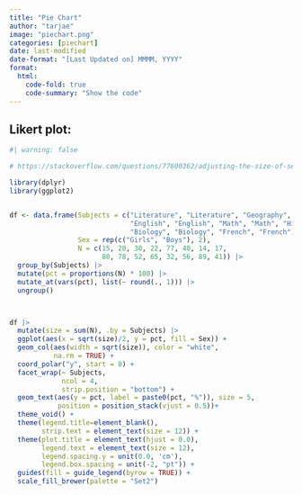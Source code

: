 ```yaml
---
title: "Pie Chart"
author: "tarjae"
image: "piechart.png"
categories: [piechart]
date: last-modified
date-format: "[Last Updated on] MMMM, YYYY"
format:
  html:
    code-fold: true
    code-summary: "Show the code"
---
```


## Likert plot:

```r
#| warning: false

# https://stackoverflow.com/questions/77600362/adjusting-the-size-of-several-pie-charts-in-ggplot2

library(dplyr)
library(ggplot2)


df <- data.frame(Subjects = c("Literature", "Literature", "Geography", "Geography", "Arts", "Arts", 
                              "English", "English", "Math", "Math", "History", "History", 
                              "Biology", "Biology", "French", "French"),
                 Sex = rep(c("Girls", "Boys"), 2),
                 N = c(15, 20, 30, 22, 77, 40, 14, 17, 
                       80, 78, 52, 65, 32, 56, 89, 41)) |>
  group_by(Subjects) |>
  mutate(pct = proportions(N) * 100) |>
  mutate_at(vars(pct), list(~ round(., 1))) |>
  ungroup()



df |>
  mutate(size = sum(N), .by = Subjects) |>
  ggplot(aes(x = sqrt(size)/2, y = pct, fill = Sex)) +
  geom_col(aes(width = sqrt(size)), color = "white", 
           na.rm = TRUE) +
  coord_polar("y", start = 0) +
  facet_wrap(~ Subjects,
             ncol = 4,
             strip.position = "bottom") +
  geom_text(aes(y = pct, label = paste0(pct, "%")), size = 5, 
            position = position_stack(vjust = 0.5))+
  theme_void() +
  theme(legend.title=element_blank(),
        strip.text = element_text(size = 12)) +
  theme(plot.title = element_text(hjust = 0.0),
        legend.text = element_text(size = 12),
        legend.spacing.y = unit(0.0, 'cm'),
        legend.box.spacing = unit(-2, "pt")) + 
  guides(fill = guide_legend(byrow = TRUE)) + 
  scale_fill_brewer(palette = "Set2") 
```
